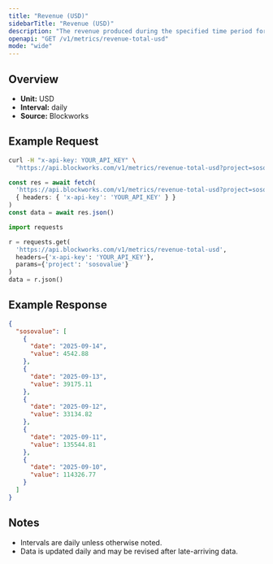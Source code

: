 ```yaml
---
title: "Revenue (USD)"
sidebarTitle: "Revenue (USD)"
description: "The revenue produced during the specified time period for given project."
openapi: "GET /v1/metrics/revenue-total-usd"
mode: "wide"
---
```


## Overview

- **Unit:** USD
- **Interval:** daily
- **Source:** Blockworks

## Example Request

<CodeGroup>

```bash cURL
curl -H "x-api-key: YOUR_API_KEY" \
  "https://api.blockworks.com/v1/metrics/revenue-total-usd?project=sosovalue"
```

```typescript TypeScript
const res = await fetch(
  'https://api.blockworks.com/v1/metrics/revenue-total-usd?project=sosovalue',
  { headers: { 'x-api-key': 'YOUR_API_KEY' } }
)
const data = await res.json()
```

```python Python
import requests

r = requests.get(
  'https://api.blockworks.com/v1/metrics/revenue-total-usd',
  headers={'x-api-key': 'YOUR_API_KEY'},
  params={'project': 'sosovalue'}
)
data = r.json()
```

</CodeGroup>

## Example Response

```json
{
  "sosovalue": [
    {
      "date": "2025-09-14",
      "value": 4542.88
    },
    {
      "date": "2025-09-13",
      "value": 39175.11
    },
    {
      "date": "2025-09-12",
      "value": 33134.82
    },
    {
      "date": "2025-09-11",
      "value": 135544.81
    },
    {
      "date": "2025-09-10",
      "value": 114326.77
    }
  ]
}
```

## Notes
- Intervals are daily unless otherwise noted.
- Data is updated daily and may be revised after late-arriving data.